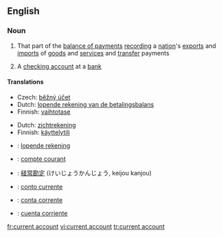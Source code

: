 ==English==
{{wikipedia}}
===Noun===
{{en-noun|sg=[[current]] [[account]]}}

# That part of the [[balance of payments]] [[recording]] a [[nation]]'s [[export]]s and [[import]]s of [[goods]] and [[service]]s and [[transfer]] payments
# {{UK}} A [[checking account]] at a [[bank]]

====Translations====
{{trans-top|part of balance of payments}}
*Czech: [[běžný účet]] {{m}}
*Dutch: [[lopende rekening van de betalingsbalans]] {{f}}
*Finnish: [[vaihtotase]]
{{trans-mid}}
{{trans-bottom}}

{{trans-top|checking account}}
*Dutch: [[zichtrekening]] {{f}}
*Finnish: [[käyttelytili]]
{{trans-mid}}
{{trans-bottom}}

{{checktrans-top}}
*{{ttbc|Dutch}}: [[lopende rekening]] {{f}}
*{{ttbc|French}}: [[compte courant]]
*{{ttbc|Japanese}}: [[経常勘定]] (けいじょうかんじょう, keijou kanjou)
*{{ttbc|Interlingua}}: [[conto currente]]
*{{ttbc|Portuguese}}: [[conta corrente]]
*{{ttbc|Spanish}}: [[cuenta corriente]] {{f}}
{{checktrans-bottom}}

[[fr:current account]]
[[vi:current account]]
[[tr:current account]]